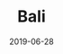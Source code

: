 ---
title: Bali
description: Located in Indonesia, Bali is the go to place for a relaxing resort vacation. Here's a list of things you can do in the city 
date: 2019-06-28
image: ./image.jpg
banner: ./banner.jpg
---